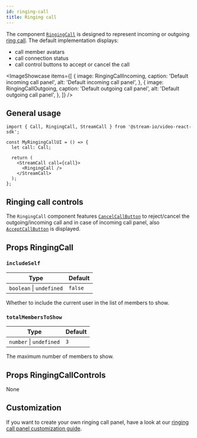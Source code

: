 ```yaml
---
id: ringing-call
title: Ringing call
---
```



The component [`RingingCall`](https://github.com/GetStream/stream-video-js/tree/main/packages/react-sdk/src/components/RingingCall) is designed to represent incoming or outgoing [ring call](../../../guides/joining-and-creating-calls/#ring-call). The default implementation displays:

- call member avatars
- call connection status
- call control buttons to accept or cancel the call

<ImageShowcase
  items={[
    {
      image: RingingCallIncoming,
      caption: 'Default incoming call panel',
      alt: 'Default incoming call panel',
    },
    {
      image: RingingCallOutgoing,
      caption: 'Default outgoing call panel',
      alt: 'Default outgoing call panel',
    },
  ]}
/>

## General usage

```tsx
import { Call, RingingCall, StreamCall } from '@stream-io/video-react-sdk';

const MyRingingCallUI = () => {
  let call: Call;

  return (
    <StreamCall call={call}>
      <RingingCall />
    </StreamCall>
  );
};
```

## Ringing call controls

The `RingingCall` component features [`CancelCallButton`](../call-controls#cancelcallbutton) to reject/cancel the outgoing/incoming call and in case of incoming call panel, also [`AcceptCallButton`](../call-controls#acceptcallbutton) is displayed.

## Props RingingCall

### `includeSelf`

| Type                     | Default |
| ------------------------ | ------- |
| `boolean` \| `undefined` | `false` |

Whether to include the current user in the list of members to show.

### `totalMembersToShow`

| Type                    | Default |
| ----------------------- | ------- |
| `number` \| `undefined` | `3`     |

The maximum number of members to show.

## Props RingingCallControls

None

## Customization

If you want to create your own ringing call panel, have a look at our [ringing call panel customization guide](../../../ui-cookbook/ringing-call).
